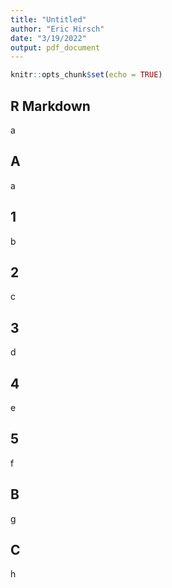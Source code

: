 ```yaml
---
title: "Untitled"
author: "Eric Hirsch"
date: "3/19/2022"
output: pdf_document
---
```


```r
knitr::opts_chunk$set(echo = TRUE)
```

## R Markdown
a

## A
a

## 1

b

## 2

c

## 3

d

## 4

e

## 5

f

## B

g


## C

h
